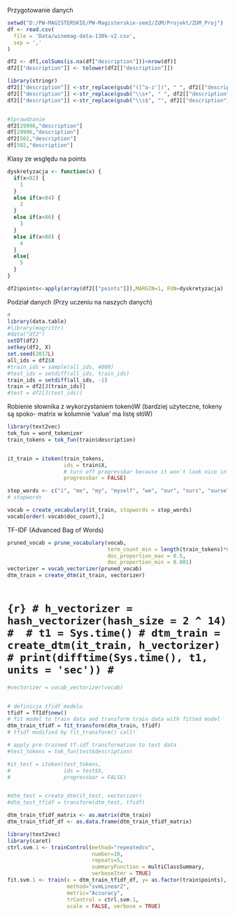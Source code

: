 Przygotowanie danych
```r
setwd("D:/PW-MAGISTERSKIE/PW-Magisterskie-sem2/ZUM/Projekt/ZUM_Proj")
df <- read.csv(
  file = 'Data/winemag-data-130k-v2.csv',
  sep = ','
)

df2 <- df[,colSums(is.na(df["description"]))<nrow(df)]
df2[["description"]] <- tolower(df2[["description"]])

library(stringr)
df2[["description"]] <-str_replace(gsub("([^a-z'])", " ", df2[["description"]]), "B", "b") 
df2[["description"]] <-str_replace(gsub("\\s+", " ", df2[["description"]]), "B", "b") 
df2[["description"]] <-str_replace(gsub("\\s$", "", df2[["description"]]), "B", "b")


#Sprawdzanie
df2[29996,"description"]
df[29996,"description"]
df2[502,"description"]
df[502,"description"]
```
Klasy ze wsględu na points
```r
dyskretyzacja <- function(x) {
  if(x<82) {
    1
  }
  else if(x<84) {
    2
  }
  else if(x<86) {
    3
  }
  else if(x<88) {
    4
  }
  else{
    5
  }
}

df2$points<-apply(array(df2[["points"]]),MARGIN=1, FUN=dyskretyzacja)
```

Podział danych (Przy uczeniu na naszych danych)


```r
#
library(data.table)
#library(magrittr)
#data("df2")
setDT(df2)
setkey(df2, X)
set.seed(2017L)
all_ids = df2$X
#train_ids = sample(all_ids, 4000)
#test_ids = setdiff(all_ids, train_ids)
train_ids = setdiff(all_ids, -1)
train = df2[J(train_ids)]
#test = df2[J(test_ids)]

```

Robienie słownika z wykorzystaniem tokenóW (bardziej użyteczne, tokeny są spoko- matrix w kolumnie 'value' ma listę słóW)

```r
library(text2vec)
tok_fun = word_tokenizer
train_tokens = tok_fun(train$description)


it_train = itoken(train_tokens,
                  ids = train$X,
                  # turn off progressbar because it won't look nice in rmd
                  progressbar = FALSE)

stop_words <- c("i", "me", "my", "myself", "we", "our", "ours", "ourselves", "you", "your", "yours", "yourself", "yourselves", "he", "him", "his", "himself", "she", "her", "hers", "herself", "it", "its", "itself", "they", "them", "their", "theirs", "themselves", "what", "which", "who", "whom", "this", "that", "these", "those", "am", "is", "are", "was", "were", "be", "been", "being", "have", "has", "had", "having", "do", "does", "did", "doing", "a", "an", "the", "and", "but", "if", "or", "because", "as", "until", "while", "of", "at", "by", "for", "with", "about", "against", "between", "into", "through", "during", "before", "after", "above", "below", "to", "from", "up", "down", "in", "out", "on", "off", "over", "under", "again", "further", "then", "once", "here", "there", "when", "where", "why", "how", "all", "any", "both", "each", "few", "more", "most", "other", "some", "such", "no", "nor", "not", "only", "own", "same", "so", "than", "too", "very", "s", "t", "can", "will", "just", "don", "should", "now")
# stopwords

vocab = create_vocabulary(it_train, stopwords = stop_words)
vocab[order(-vocab$doc_count),]
```
 
TF-IDF (Advanced Bag of Words)

```r
  
pruned_vocab = prune_vocabulary(vocab,
                                term_count_min = length(train_tokens)*0.05,
                                doc_proportion_max = 0.5,
                                doc_proportion_min = 0.001)
vectorizer = vocab_vectorizer(pruned_vocab)
dtm_train = create_dtm(it_train, vectorizer)
   
```

# ```{r}
# h_vectorizer = hash_vectorizer(hash_size = 2 ^ 14)
# 
# t1 = Sys.time()
# dtm_train = create_dtm(it_train, h_vectorizer)
# print(difftime(Sys.time(), t1, units = 'sec'))
# ```


```r
#vectorizer = vocab_vectorizer(vocab)


# definicja tfidf modelu
tfidf = TfIdf$new()
# fit model to train data and transform train data with fitted model
dtm_train_tfidf = fit_transform(dtm_train, tfidf)
# tfidf modified by fit_transform() call!

# apply pre-trained tf-idf transformation to test data
#test_tokens = tok_fun(test$description)

#it_test = itoken(test_tokens,
#                 ids = test$X,
#                 progressbar = FALSE)


#dtm_test = create_dtm(it_test, vectorizer)
#dtm_test_tfidf = transform(dtm_test, tfidf)
```

```r
dtm_train_tfidf_matrix <- as.matrix(dtm_train)
dtm_train_tfidf_df <- as.data.frame(dtm_train_tfidf_matrix)
```


```r
library(text2vec)
library(caret)
ctrl.svm.1 <- trainControl(method="repeatedcv",
                           number=10,
                           repeats=5,
                           summaryFunction = multiClassSummary,
                           verboseIter = TRUE)
fit.svm.1 <- train(x = dtm_train_tfidf_df, y= as.factor(train$points), 
                   method="svmLinear2",  
                   metric="Accuracy", 
                   trControl = ctrl.svm.1, 
                   scale = FALSE, verbose = TRUE)
```


